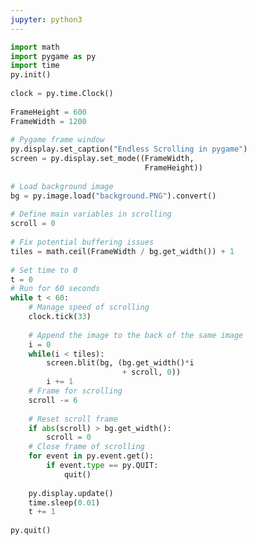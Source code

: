```yaml
---
jupyter: python3
---
```


```python
import math
import pygame as py
import time
py.init()
  
clock = py.time.Clock()
  
FrameHeight = 600
FrameWidth = 1200
  
# Pygame frame window
py.display.set_caption("Endless Scrolling in pygame")
screen = py.display.set_mode((FrameWidth,
                              FrameHeight))
  
# Load background image
bg = py.image.load("background.PNG").convert()
  
# Define main variables in scrolling
scroll = 0
  
# Fix potential buffering issues
tiles = math.ceil(FrameWidth / bg.get_width()) + 1
  
# Set time to 0
t = 0
# Run for 60 seconds
while t < 60:
    # Manage speed of scrolling
    clock.tick(33)
  
    # Append the image to the back of the same image
    i = 0
    while(i < tiles):
        screen.blit(bg, (bg.get_width()*i
                         + scroll, 0))
        i += 1
    # Frame for scrolling
    scroll -= 6
  
    # Reset scroll frame
    if abs(scroll) > bg.get_width():
        scroll = 0
    # Close frame of scrolling
    for event in py.event.get():
        if event.type == py.QUIT:
            quit()
  
    py.display.update()
    time.sleep(0.01)
    t += 1
  
py.quit()
```

